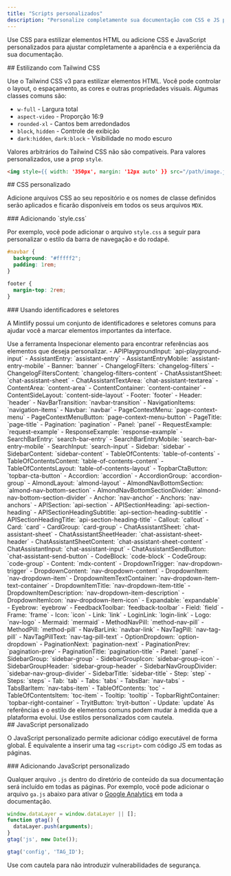 ```yaml
---
title: "Scripts personalizados"
description: "Personalize completamente sua documentação com CSS e JS personalizados"
---
```


Use CSS para estilizar elementos HTML ou adicione CSS e JavaScript personalizados para ajustar completamente a aparência e a experiência da sua documentação.

<div id="styling-with-tailwind-css">
  ## Estilizando com Tailwind CSS
</div>

Use o Tailwind CSS v3 para estilizar elementos HTML. Você pode controlar o layout, o espaçamento, as cores e outras propriedades visuais. Algumas classes comuns são:

* `w-full` - Largura total
* `aspect-video` - Proporção 16:9
* `rounded-xl` - Cantos bem arredondados
* `block`, `hidden` - Controle de exibição
* `dark:hidden`, `dark:block` - Visibilidade no modo escuro

Valores arbitrários do Tailwind CSS não são compatíveis. Para valores personalizados, use a prop `style`.

```html
<img style={{ width: '350px', margin: '12px auto' }} src="/path/image.jpg" />
```


<div id="custom-css">
  ## CSS personalizado
</div>

Adicione arquivos CSS ao seu repositório e os nomes de classe definidos serão aplicados e ficarão disponíveis em todos os seus arquivos `MDX`.

<div id="adding-stylecss">
  ### Adicionando `style.css`
</div>

Por exemplo, você pode adicionar o arquivo `style.css` a seguir para personalizar o estilo da barra de navegação e do rodapé.

```css
#navbar {
  background: "#fffff2";
  padding: 1rem;
}

footer {
  margin-top: 2rem;
}
```


<div id="using-identifiers-and-selectors">
  ### Usando identificadores e seletores
</div>

A Mintlify possui um conjunto de identificadores e seletores comuns para ajudar você a marcar elementos importantes da interface.

<Tip>
  Use a ferramenta Inspecionar elemento para encontrar referências aos elementos que deseja personalizar.
</Tip>

<AccordionGroup>
  <Accordion title="Identificadores">
  - APIPlaygroundInput: `api-playground-input`
  - AssistantEntry: `assistant-entry`
  - AssistantEntryMobile: `assistant-entry-mobile`
  - Banner: `banner`
  - ChangelogFilters: `changelog-filters`
  - ChangelogFiltersContent: `changelog-filters-content`
  - ChatAssistantSheet: `chat-assistant-sheet`
  - ChatAssistantTextArea: `chat-assistant-textarea`
  - ContentArea: `content-area`
  - ContentContainer: `content-container`
  - ContentSideLayout: `content-side-layout`
  - Footer: `footer`
  - Header: `header`
  - NavBarTransition: `navbar-transition`
  - NavigationItems: `navigation-items`
  - Navbar: `navbar`
  - PageContextMenu: `page-context-menu`
  - PageContextMenuButton: `page-context-menu-button`
  - PageTitle: `page-title`
  - Pagination: `pagination`
  - Panel: `panel`
  - RequestExample: `request-example`
  - ResponseExample: `response-example`
  - SearchBarEntry: `search-bar-entry`
  - SearchBarEntryMobile: `search-bar-entry-mobile`
  - SearchInput: `search-input`
  - Sidebar: `sidebar`
  - SidebarContent: `sidebar-content`
  - TableOfContents: `table-of-contents`
  - TableOfContentsContent: `table-of-contents-content`
  - TableOfContentsLayout: `table-of-contents-layout`
  - TopbarCtaButton: `topbar-cta-button`
  </Accordion>
  <Accordion title="Seletores">
  - Accordion: `accordion`
  - AccordionGroup: `accordion-group`
  - AlmondLayout: `almond-layout`
  - AlmondNavBottomSection: `almond-nav-bottom-section`
  - AlmondNavBottomSectionDivider: `almond-nav-bottom-section-divider`
  - Anchor: `nav-anchor`
  - Anchors: `nav-anchors`
  - APISection: `api-section`
  - APISectionHeading: `api-section-heading`
  - APISectionHeadingSubtitle: `api-section-heading-subtitle`
  - APISectionHeadingTitle: `api-section-heading-title`
  - Callout: `callout`
  - Card: `card`
  - CardGroup: `card-group`
  - ChatAssistantSheet: `chat-assistant-sheet`
  - ChatAssistantSheetHeader: `chat-assistant-sheet-header`
  - ChatAssistantSheetContent: `chat-assistant-sheet-content`
  - ChatAssistantInput: `chat-assistant-input`
  - ChatAssistantSendButton: `chat-assistant-send-button`
  - CodeBlock: `code-block`
  - CodeGroup: `code-group`
  - Content: `mdx-content`
  - DropdownTrigger: `nav-dropdown-trigger`
  - DropdownContent: `nav-dropdown-content`
  - DropdownItem: `nav-dropdown-item`
  - DropdownItemTextContainer: `nav-dropdown-item-text-container`
  - DropdownItemTitle: `nav-dropdown-item-title`
  - DropdownItemDescription: `nav-dropdown-item-description`
  - DropdownItemIcon: `nav-dropdown-item-icon`
  - Expandable: `expandable`
  - Eyebrow: `eyebrow`
  - FeedbackToolbar: `feedback-toolbar`
  - Field: `field`
  - Frame: `frame`
  - Icon: `icon`
  - Link: `link`
  - LoginLink: `login-link`
  - Logo: `nav-logo`
  - Mermaid: `mermaid`
  - MethodNavPill: `method-nav-pill`
  - MethodPill: `method-pill`
  - NavBarLink: `navbar-link`
  - NavTagPill: `nav-tag-pill`
  - NavTagPillText: `nav-tag-pill-text`
  - OptionDropdown: `option-dropdown`
  - PaginationNext: `pagination-next`
  - PaginationPrev: `pagination-prev`
  - PaginationTitle: `pagination-title`
  - Panel: `panel`
  - SidebarGroup: `sidebar-group`
  - SidebarGroupIcon: `sidebar-group-icon`
  - SidebarGroupHeader: `sidebar-group-header`
  - SidebarNavGroupDivider: `sidebar-nav-group-divider`
  - SidebarTitle: `sidebar-title`
  - Step: `step`
  - Steps: `steps`
  - Tab: `tab`
  - Tabs: `tabs`
  - TabsBar: `nav-tabs`
  - TabsBarItem: `nav-tabs-item`
  - TableOfContents: `toc`
  - TableOfContentsItem: `toc-item`
  - Tooltip: `tooltip`
  - TopbarRightContainer: `topbar-right-container`
  - TryitButton: `tryit-button`
  - Update: `update`
  </Accordion>
</AccordionGroup>

<Warning>
  As referências e o estilo de elementos comuns podem mudar à medida que a plataforma evolui. Use estilos personalizados com cautela.
</Warning>

<div id="custom-javascript">
  ## JavaScript personalizado
</div>

O JavaScript personalizado permite adicionar código executável de forma global. É equivalente a inserir uma tag `<script>` com código JS em todas as páginas.

<div id="adding-custom-javascript">
  ### Adicionando JavaScript personalizado
</div>

Qualquer arquivo `.js` dentro do diretório de conteúdo da sua documentação será incluído em todas as páginas. Por exemplo, você pode adicionar o arquivo `ga.js` abaixo para ativar o [Google Analytics](https://marketingplatform.google.com/about/analytics) em toda a documentação.

```js
window.dataLayer = window.dataLayer || [];
function gtag() {
  dataLayer.push(arguments);
}
gtag('js', new Date());

gtag('config', 'TAG_ID');
```

<Warning>
  Use com cautela para não introduzir vulnerabilidades de segurança.
</Warning>
